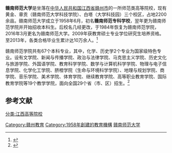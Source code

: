 {{高校
| 名称 = <big>赣南师范大学</big>
| 外文名 = {{lang|en|Gannan Normal University}}
| 图像 = [[File:Brand_of_Gannan_Normal_University.png|200px]]
| 图像说明 = 
| 拉丁名称 = 
| 校训 = '''崇德、尚学、求实、创新'''
| 中译 = 
| 建校 = 1958年6月
| 闭校 = 
| 校庆日 = 11月1日
| 类型 = [[公立大学|公立]]
| 宗教 = 
| 捐款 = 
| 主管官员 = 
| 主席 = 
| 书记 = [[孙弘安_(党委书记)|孙弘安]]
| 校监 = 
| 校长 = [[范小林|范小林]]
| 副校长 = 
| superintendent = 
| 教务长 = 
| 副校监 = 
| principal = 
| 院长 = 
| director = 
| 头衔 = 
| 头衔者 = 
| 教师 = 1100余人
| 职工 = 
| 学生 = 
| 本科生 = 19600余人
| 研究生 = 近1400人
| 博士生 = 
| 其他学生 = 
| 地址 = {{CHN}}[[江西省|江西省]][[赣州市|赣州市]]<br />
| 国家 = 
| 州 = 
| 省 = 
| 城市 = 
| 坐标 = 
| 校园环境 = 
| 面积 = 2200余亩（其中黄金校区1855余亩，章贡校区400余亩）
| 老校名 = 赣南师范学院
| free_label = 
| free = 
| 体育项目 = 
| 代表色 = 
| 昵称 = 赣师、赣南师大
| 吉祥物 = 
| 隶属 = 
| 邮编 = 341000
| 电话 = 
| 网站 = http://www.gnnu.cn/
| 标志 = 
| 脚注 = 
}}
{{Portal|大學|Education - Grad Hat.svg}}
'''赣南师范大学'''是坐落在[[中华人民共和国|中华人民共和国]][[江西省|江西省]][[赣州市|赣州市]]的一所师范类高等院校，现有黄金、章贡（赣南师范大学科技学院）、白塔（大学科技园）三个校区，占地2200余亩。赣南师范大学成立于1958年6月，初名'''赣南师范专科学校'''，翌年更为赣南师范学院并开始招收本科生。后校名几经更改，于1984年恢复为赣南师范学院，2016年3月更名为赣南师范大学。2009年获教育硕士专业学位研究生培养资格。至2013年，各类合格毕业生累计达10万余人。<ref>{{Cite web|url = http://www.gnnu.cn/html/4/|title = 历史沿革|author = |date = |publisher = |language = zh-hans|accessdate = |quote = |archive-date = 2019-03-19|archive-url = https://web.archive.org/web/20190319122614/http://www.gnnu.cn/html/4/|dead-url = no}}</ref>

赣南师范学院共有67个本科专业，其中，化学、历史学2个专业为国家级特色专业。设有文学院、新闻与传播学院、政治与法律学院、马克思主义学院、历史文化与旅游学院、外国语学院、教育科学学院、数学与计算机科学学院、物理与电子信息学院、化学化工学院、脐橙学院（生命与环境科学学院）、地理与规划学院、商学院、音乐学院、美术学院、体育学院、继续教育学院、高等职业教育学院、国际教育学院等19个教学学院，面向全国29个省（市、区）招生。<ref>{{Cite web |url = http://www.gnnu.cn/html/3/ |title = 学院简介 |author =  |date = 2013年10月23日 |publisher =  |language = zh-hans |accessdate =  |quote =  |archive-date = 2019年3月19日 |archive-url = https://web.archive.org/web/20190319101100/http://www.gnnu.cn/html/3/ |dead-url = no }}</ref>

==参考文献==
{{Reflist}}
{{江西高等院校}}
[[分类:江西高等院校|分类:江西高等院校]]
[[Category:赣州教育|Category:赣州教育]]
[[Category:1958年創建的教育機構|Category:1958年創建的教育機構]]
[[Category:赣南师范大学|]]